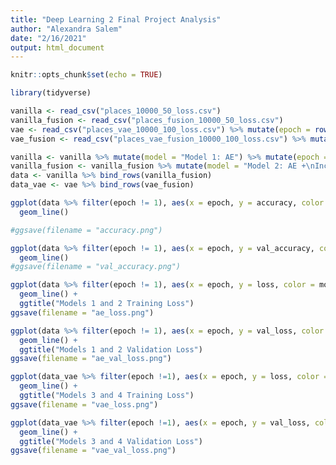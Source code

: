 ```yaml
---
title: "Deep Learning 2 Final Project Analysis"
author: "Alexandra Salem"
date: "2/16/2021"
output: html_document
---
```


```r
knitr::opts_chunk$set(echo = TRUE)
```

```r
library(tidyverse)
```

```r
vanilla <- read_csv("places_10000_50_loss.csv")
vanilla_fusion <- read_csv("places_fusion_10000_50_loss.csv")
vae <- read_csv("places_vae_10000_100_loss.csv") %>% mutate(epoch = row_number()) %>% mutate(model = "VAE")
vae_fusion <- read_csv("places_vae_fusion_10000_100_loss.csv") %>% mutate(epoch = row_number()) %>% mutate(model = "VAE +\nInceptionResNet")
```

```r
vanilla <- vanilla %>% mutate(model = "Model 1: AE") %>% mutate(epoch = row_number())
vanilla_fusion <- vanilla_fusion %>% mutate(model = "Model 2: AE +\nInceptionResNet") %>% mutate(epoch = row_number())
data <- vanilla %>% bind_rows(vanilla_fusion)
data_vae <- vae %>% bind_rows(vae_fusion)
```

```r
ggplot(data %>% filter(epoch != 1), aes(x = epoch, y = accuracy, color = model)) +
  geom_line() 

#ggsave(filename = "accuracy.png")
```

```r
ggplot(data %>% filter(epoch != 1), aes(x = epoch, y = val_accuracy, color = model)) +
  geom_line() 
#ggsave(filename = "val_accuracy.png")
```

```r
ggplot(data %>% filter(epoch != 1), aes(x = epoch, y = loss, color = model)) +
  geom_line() +
  ggtitle("Models 1 and 2 Training Loss")
ggsave(filename = "ae_loss.png")
```

```r
ggplot(data %>% filter(epoch != 1), aes(x = epoch, y = val_loss, color = model)) +
  geom_line() +
  ggtitle("Models 1 and 2 Validation Loss")
ggsave(filename = "ae_val_loss.png")
```

```r
ggplot(data_vae %>% filter(epoch !=1), aes(x = epoch, y = loss, color = model)) +
  geom_line() +
  ggtitle("Models 3 and 4 Training Loss")
ggsave(filename = "vae_loss.png")
```

```r
ggplot(data_vae %>% filter(epoch !=1), aes(x = epoch, y = val_loss, color = model)) +
  geom_line() +
  ggtitle("Models 3 and 4 Validation Loss")
ggsave(filename = "vae_val_loss.png")
```

